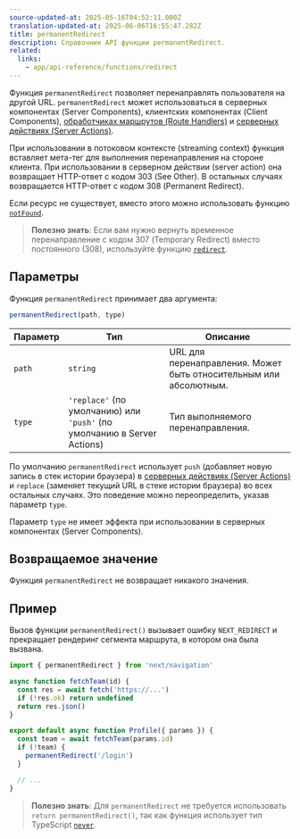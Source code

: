 ```yaml
---
source-updated-at: 2025-05-16T04:52:11.000Z
translation-updated-at: 2025-06-06T16:55:47.282Z
title: permanentRedirect
description: Справочник API функции permanentRedirect.
related:
  links:
    - app/api-reference/functions/redirect
---
```


Функция `permanentRedirect` позволяет перенаправлять пользователя на другой URL. `permanentRedirect` может использоваться в серверных компонентах (Server Components), клиентских компонентах (Client Components), [обработчиках маршрутов (Route Handlers)](/docs/app/building-your-application/routing/route-handlers) и [серверных действиях (Server Actions)](/docs/app/building-your-application/data-fetching/server-actions-and-mutations).

При использовании в потоковом контексте (streaming context) функция вставляет мета-тег для выполнения перенаправления на стороне клиента. При использовании в серверном действии (server action) она возвращает HTTP-ответ с кодом 303 (See Other). В остальных случаях возвращается HTTP-ответ с кодом 308 (Permanent Redirect).

Если ресурс не существует, вместо этого можно использовать функцию [`notFound`](/docs/app/api-reference/functions/not-found).

> **Полезно знать**: Если вам нужно вернуть временное перенаправление с кодом 307 (Temporary Redirect) вместо постоянного (308), используйте функцию [`redirect`](/docs/app/api-reference/functions/redirect).

## Параметры

Функция `permanentRedirect` принимает два аргумента:

```js
permanentRedirect(path, type)
```

| Параметр | Тип                                                          | Описание                                                  |
| --------- | ------------------------------------------------------------- | ----------------------------------------------------------- |
| `path`    | `string`                                                      | URL для перенаправления. Может быть относительным или абсолютным. |
| `type`    | `'replace'` (по умолчанию) или `'push'` (по умолчанию в Server Actions) | Тип выполняемого перенаправления.                            |

По умолчанию `permanentRedirect` использует `push` (добавляет новую запись в стек истории браузера) в [серверных действиях (Server Actions)](/docs/app/building-your-application/data-fetching/server-actions-and-mutations) и `replace` (заменяет текущий URL в стеке истории браузера) во всех остальных случаях. Это поведение можно переопределить, указав параметр `type`.

Параметр `type` не имеет эффекта при использовании в серверных компонентах (Server Components).

## Возвращаемое значение

Функция `permanentRedirect` не возвращает никакого значения.

## Пример

Вызов функции `permanentRedirect()` вызывает ошибку `NEXT_REDIRECT` и прекращает рендеринг сегмента маршрута, в котором она была вызвана.

```jsx filename="app/team/[id]/page.js"
import { permanentRedirect } from 'next/navigation'

async function fetchTeam(id) {
  const res = await fetch('https://...')
  if (!res.ok) return undefined
  return res.json()
}

export default async function Profile({ params }) {
  const team = await fetchTeam(params.id)
  if (!team) {
    permanentRedirect('/login')
  }

  // ...
}
```

> **Полезно знать**: Для `permanentRedirect` не требуется использовать `return permanentRedirect()`, так как функция использует тип TypeScript [`never`](https://www.typescriptlang.org/docs/handbook/2/functions.html#never).